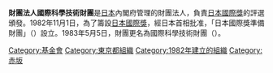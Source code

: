 {{japanese|japanese=国際科学技術財団|kana=こくさいかがくぎじゅつざいだん|romaji=Kokusai Kagaku Jittsu Zaidan}}

'''財團法人國際科學技術財團'''是[[日本|日本]]內閣府管理的財團法人，負責[[日本國際獎|日本國際獎]]的評選頒發。1982年11月1日，為了籌設[[日本國際獎|日本國際獎]]，經日本首相批准，「日本國際獎準備財團」（{{lang|ja|日本国際賞準備財団}}）設立。1983年5月5日，財團更名為國際科學技術財團（{{lang|ja|国際科学技術財団}}）。

[[Category:基金會|Category:基金會]]
[[Category:東京都組織|Category:東京都組織]]
[[Category:1982年建立的組織|Category:1982年建立的組織]]
[[Category:赤坂|Category:赤坂]]